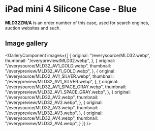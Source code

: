 
# iPad mini 4 Silicone Case - Blue

<Callout type='info' emoji='👉🏻'>**MLD32ZM/A** is an order number of this case, used for search engines, auction websites and such.</Callout>

## Image gallery

<GalleryComponent
    images={[
      {
        original: "/everysource/MLD32.webp",
        thumbnail: "/everypreview/MLD32.webp",
      },
      {
        original: "/everysource/MLD32_AV1_GOLD.webp",
        thumbnail: "/everypreview/MLD32_AV1_GOLD.webp",
      },
      {
        original: "/everysource/MLD32_AV1_SILVER.webp",
        thumbnail: "/everypreview/MLD32_AV1_SILVER.webp",
      },
      {
        original: "/everysource/MLD32_AV1_SPACE_GRAY.webp",
        thumbnail: "/everypreview/MLD32_AV1_SPACE_GRAY.webp",
      },
      {
        original: "/everysource/MLD32_AV2.webp",
        thumbnail: "/everypreview/MLD32_AV2.webp",
      },
      {
        original: "/everysource/MLD32_AV3.webp",
        thumbnail: "/everypreview/MLD32_AV3.webp",
      },
      {
        original: "/everysource/MLD32_AV4.webp",
        thumbnail: "/everypreview/MLD32_AV4.webp",
      }
    ]}
  />
